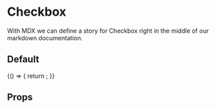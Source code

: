 
<Meta title="Components|Checkbox " component={Checkbox} />

# Checkbox

With MDX we can define a story for Checkbox right in the middle of our
markdown documentation.

## Default

<Preview>
  <Story name="Simple">
    {() => {
      return <Checkbox label="GeneeUI Works!" />;
    }}
  </Story>
</Preview>

## Props

<Props of={Checkbox} />
